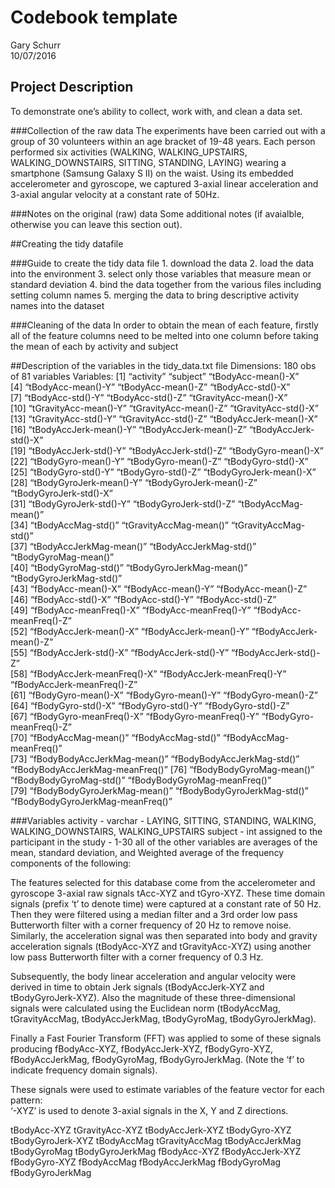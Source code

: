 # Codebook template
Gary Schurr  
10/07/2016  

## Project Description
To demonstrate one's ability to collect, work with, and clean a data set.

###Collection of the raw data
The experiments have been carried out with a group of 30 volunteers within an age bracket of 19-48 years. Each person performed six activities (WALKING, WALKING_UPSTAIRS, WALKING_DOWNSTAIRS, SITTING, STANDING, LAYING) wearing a smartphone (Samsung Galaxy S II) on the waist. Using its embedded accelerometer and gyroscope, we captured 3-axial linear acceleration and 3-axial angular velocity at a constant rate of 50Hz.

###Notes on the original (raw) data 
Some additional notes (if avaialble, otherwise you can leave this section out).

##Creating the tidy datafile

###Guide to create the tidy data file
1. download the data
2. load the data into the environment
3. select only those variables that measure mean or standard deviation
4. bind the data together from the various files including setting column names
5. merging the data to bring descriptive activity names into the dataset

###Cleaning of the data
In order to obtain the mean of each feature, firstly all of the feature columns need to be melted into one column before taking the mean of each by activity and subject 

##Description of the variables in the tidy_data.txt file
Dimensions: 180 obs of 81 variables
Variables:
 [1] "activity"                        "subject"                         "tBodyAcc-mean()-X"              
 [4] "tBodyAcc-mean()-Y"               "tBodyAcc-mean()-Z"               "tBodyAcc-std()-X"               
 [7] "tBodyAcc-std()-Y"                "tBodyAcc-std()-Z"                "tGravityAcc-mean()-X"           
[10] "tGravityAcc-mean()-Y"            "tGravityAcc-mean()-Z"            "tGravityAcc-std()-X"            
[13] "tGravityAcc-std()-Y"             "tGravityAcc-std()-Z"             "tBodyAccJerk-mean()-X"          
[16] "tBodyAccJerk-mean()-Y"           "tBodyAccJerk-mean()-Z"           "tBodyAccJerk-std()-X"           
[19] "tBodyAccJerk-std()-Y"            "tBodyAccJerk-std()-Z"            "tBodyGyro-mean()-X"             
[22] "tBodyGyro-mean()-Y"              "tBodyGyro-mean()-Z"              "tBodyGyro-std()-X"              
[25] "tBodyGyro-std()-Y"               "tBodyGyro-std()-Z"               "tBodyGyroJerk-mean()-X"         
[28] "tBodyGyroJerk-mean()-Y"          "tBodyGyroJerk-mean()-Z"          "tBodyGyroJerk-std()-X"          
[31] "tBodyGyroJerk-std()-Y"           "tBodyGyroJerk-std()-Z"           "tBodyAccMag-mean()"             
[34] "tBodyAccMag-std()"               "tGravityAccMag-mean()"           "tGravityAccMag-std()"           
[37] "tBodyAccJerkMag-mean()"          "tBodyAccJerkMag-std()"           "tBodyGyroMag-mean()"            
[40] "tBodyGyroMag-std()"              "tBodyGyroJerkMag-mean()"         "tBodyGyroJerkMag-std()"         
[43] "fBodyAcc-mean()-X"               "fBodyAcc-mean()-Y"               "fBodyAcc-mean()-Z"              
[46] "fBodyAcc-std()-X"                "fBodyAcc-std()-Y"                "fBodyAcc-std()-Z"               
[49] "fBodyAcc-meanFreq()-X"           "fBodyAcc-meanFreq()-Y"           "fBodyAcc-meanFreq()-Z"          
[52] "fBodyAccJerk-mean()-X"           "fBodyAccJerk-mean()-Y"           "fBodyAccJerk-mean()-Z"          
[55] "fBodyAccJerk-std()-X"            "fBodyAccJerk-std()-Y"            "fBodyAccJerk-std()-Z"           
[58] "fBodyAccJerk-meanFreq()-X"       "fBodyAccJerk-meanFreq()-Y"       "fBodyAccJerk-meanFreq()-Z"      
[61] "fBodyGyro-mean()-X"              "fBodyGyro-mean()-Y"              "fBodyGyro-mean()-Z"             
[64] "fBodyGyro-std()-X"               "fBodyGyro-std()-Y"               "fBodyGyro-std()-Z"              
[67] "fBodyGyro-meanFreq()-X"          "fBodyGyro-meanFreq()-Y"          "fBodyGyro-meanFreq()-Z"         
[70] "fBodyAccMag-mean()"              "fBodyAccMag-std()"               "fBodyAccMag-meanFreq()"         
[73] "fBodyBodyAccJerkMag-mean()"      "fBodyBodyAccJerkMag-std()"       "fBodyBodyAccJerkMag-meanFreq()" 
[76] "fBodyBodyGyroMag-mean()"         "fBodyBodyGyroMag-std()"          "fBodyBodyGyroMag-meanFreq()"    
[79] "fBodyBodyGyroJerkMag-mean()"     "fBodyBodyGyroJerkMag-std()"      "fBodyBodyGyroJerkMag-meanFreq()"


###Variables
activity - varchar - LAYING, SITTING, STANDING, WALKING, WALKING_DOWNSTAIRS, WALKING_UPSTAIRS
subject - int assigned to the participant in the study - 1-30
all of the other variables are averages of the mean, standard deviation, and Weighted average of the frequency components of the following:

The features selected for this database come from the accelerometer and gyroscope 3-axial raw signals tAcc-XYZ and tGyro-XYZ. These time domain signals (prefix 't' to denote time) were captured at a constant rate of 50 Hz. Then they were filtered using a median filter and a 3rd order low pass Butterworth filter with a corner frequency of 20 Hz to remove noise. Similarly, the acceleration signal was then separated into body and gravity acceleration signals (tBodyAcc-XYZ and tGravityAcc-XYZ) using another low pass Butterworth filter with a corner frequency of 0.3 Hz. 

Subsequently, the body linear acceleration and angular velocity were derived in time to obtain Jerk signals (tBodyAccJerk-XYZ and tBodyGyroJerk-XYZ). Also the magnitude of these three-dimensional signals were calculated using the Euclidean norm (tBodyAccMag, tGravityAccMag, tBodyAccJerkMag, tBodyGyroMag, tBodyGyroJerkMag). 

Finally a Fast Fourier Transform (FFT) was applied to some of these signals producing fBodyAcc-XYZ, fBodyAccJerk-XYZ, fBodyGyro-XYZ, fBodyAccJerkMag, fBodyGyroMag, fBodyGyroJerkMag. (Note the 'f' to indicate frequency domain signals). 

These signals were used to estimate variables of the feature vector for each pattern:  
'-XYZ' is used to denote 3-axial signals in the X, Y and Z directions.

tBodyAcc-XYZ
tGravityAcc-XYZ
tBodyAccJerk-XYZ
tBodyGyro-XYZ
tBodyGyroJerk-XYZ
tBodyAccMag
tGravityAccMag
tBodyAccJerkMag
tBodyGyroMag
tBodyGyroJerkMag
fBodyAcc-XYZ
fBodyAccJerk-XYZ
fBodyGyro-XYZ
fBodyAccMag
fBodyAccJerkMag
fBodyGyroMag
fBodyGyroJerkMag
